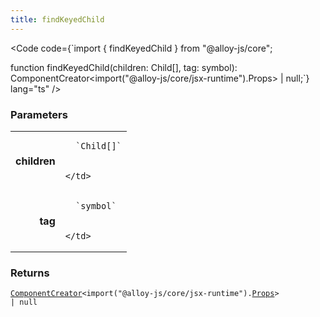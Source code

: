 ```yaml
---
title: findKeyedChild
---
```







<Code code={`import { findKeyedChild } from "@alloy-js/core";

function findKeyedChild(children: Child[], tag: symbol): ComponentCreator<import("@alloy-js/core/jsx-runtime").Props> | null;`} lang="ts" />

### Parameters

<table>
  <tr>
    <td style="text-align: right;font-weight: bold;">children</td>
    <td>
    
      `Child[]`
      
      
    </td>
  </tr>
  <tr>
    <td style="text-align: right;font-weight: bold;">tag</td>
    <td>
    
      `symbol`
      
      
    </td>
  </tr>
</table>



### Returns

<code><a href="/reference/core/types/componentcreator/">ComponentCreator</a>&lt;import("@alloy-js/core/jsx-runtime").<a href="/reference/core/types/props/">Props</a>> | null</code>








